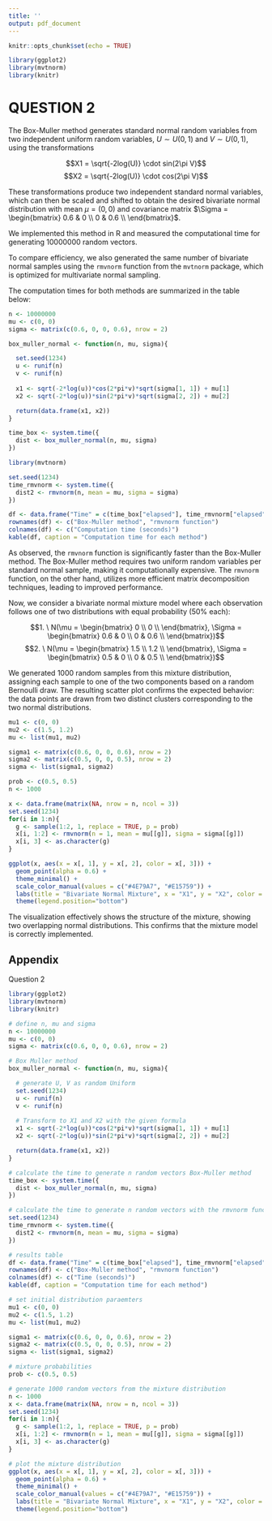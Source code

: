 ```yaml
---
title: ''
output: pdf_document
---
```


```r
knitr::opts_chunk$set(echo = TRUE)
```

```r
library(ggplot2)
library(mvtnorm)
library(knitr)
```


# QUESTION 2

The Box-Muller method generates standard normal random variables from two independent uniform random variables, $U \sim U(0, 1)$ and $V \sim U(0, 1)$, using the transformations

$$X1 = \sqrt{-2log(U)} \cdot sin(2\pi V)$$
$$X2 = \sqrt{-2log(U)} \cdot cos(2\pi V)$$

These transformations produce two independent standard normal variables, which can then be scaled and shifted to obtain the desired bivariate normal distribution with mean $\mu = (0, 0)$ and covariance matrix $\Sigma = \begin{bmatrix} 0.6  & 0 \\ 0 & 0.6 \\ \end{bmatrix}$.

We implemented this method in R and measured the computational time for generating $10000000$ random vectors.

To compare efficiency, we also generated the same number of bivariate normal samples using the `rmvnorm` function from the `mvtnorm` package, which is optimized for multivariate normal sampling.

The computation times for both methods are summarized in the table below:

```r
n <- 10000000
mu <- c(0, 0)
sigma <- matrix(c(0.6, 0, 0, 0.6), nrow = 2)

box_muller_normal <- function(n, mu, sigma){

  set.seed(1234)
  u <- runif(n)
  v <- runif(n)
  
  x1 <- sqrt(-2*log(u))*cos(2*pi*v)*sqrt(sigma[1, 1]) + mu[1]
  x2 <- sqrt(-2*log(u))*sin(2*pi*v)*sqrt(sigma[2, 2]) + mu[2]

  return(data.frame(x1, x2))
}

time_box <- system.time({
  dist <- box_muller_normal(n, mu, sigma)
})

library(mvtnorm)

set.seed(1234)
time_rmvnorm <- system.time({
  dist2 <- rmvnorm(n, mean = mu, sigma = sigma)
})

df <- data.frame("Time" = c(time_box["elapsed"], time_rmvnorm["elapsed"]))
rownames(df) <- c("Box-Muller method", "rmvnorm function")
colnames(df) <- c("Computation time (seconds)")
kable(df, caption = "Computation time for each method")
```

As observed, the `rmvnorm` function is significantly faster than the Box-Muller method. The Box-Muller method requires two uniform random variables per standard normal sample, making it computationally expensive. The `rmvnorm` function, on the other hand, utilizes more efficient matrix decomposition techniques, leading to improved performance.

Now, we consider a bivariate normal mixture model where each observation follows one of two distributions with equal probability (50% each):

$$1. \ N(\mu = \begin{bmatrix} 
 0 \\ 
0 \\ 
\end{bmatrix}, \Sigma = \begin{bmatrix} 
0.6  & 0 \\ 
0 & 0.6 \\ 
\end{bmatrix})$$
$$2. \ N(\mu = \begin{bmatrix} 
1.5 \\ 
1.2 \\ 
\end{bmatrix}, \Sigma = \begin{bmatrix} 
0.5  & 0 \\ 
0 & 0.5 \\ 
\end{bmatrix})$$

We generated $1000$ random samples from this mixture distribution, assigning each sample to one of the two components based on a random Bernoulli draw. The resulting scatter plot confirms the expected behavior: the data points are drawn from two distinct clusters corresponding to the two normal distributions.

```r
mu1 <- c(0, 0)
mu2 <- c(1.5, 1.2)
mu <- list(mu1, mu2)

sigma1 <- matrix(c(0.6, 0, 0, 0.6), nrow = 2)
sigma2 <- matrix(c(0.5, 0, 0, 0.5), nrow = 2)
sigma <- list(sigma1, sigma2)

prob <- c(0.5, 0.5)
n <- 1000

x <- data.frame(matrix(NA, nrow = n, ncol = 3))
set.seed(1234)
for(i in 1:n){
  g <- sample(1:2, 1, replace = TRUE, p = prob)
  x[i, 1:2] <- rmvnorm(n = 1, mean = mu[[g]], sigma = sigma[[g]])
  x[i, 3] <- as.character(g)
}

ggplot(x, aes(x = x[, 1], y = x[, 2], color = x[, 3])) +
  geom_point(alpha = 0.6) +
  theme_minimal() +
  scale_color_manual(values = c("#4E79A7", "#E15759")) + 
  labs(title = "Bivariate Normal Mixture", x = "X1", y = "X2", color = "Original distribution") + 
  theme(legend.position="bottom")
```

The visualization effectively shows the structure of the mixture, showing two overlapping normal distributions. This confirms that the mixture model is correctly implemented.

## Appendix

Question 2

```r
library(ggplot2)
library(mvtnorm)
library(knitr)

# define n, mu and sigma
n <- 10000000
mu <- c(0, 0)
sigma <- matrix(c(0.6, 0, 0, 0.6), nrow = 2)

# Box Muller method
box_muller_normal <- function(n, mu, sigma){

  # generate U, V as random Uniform
  set.seed(1234)
  u <- runif(n)
  v <- runif(n)
  
  # Transform to X1 and X2 with the given formula
  x1 <- sqrt(-2*log(u))*cos(2*pi*v)*sqrt(sigma[1, 1]) + mu[1]
  x2 <- sqrt(-2*log(u))*sin(2*pi*v)*sqrt(sigma[2, 2]) + mu[2]

  return(data.frame(x1, x2))
}

# calculate the time to generate n random vectors Box-Muller method
time_box <- system.time({
  dist <- box_muller_normal(n, mu, sigma)
})

# calculate the time to generate n random vectors with the rmvnorm function
set.seed(1234)
time_rmvnorm <- system.time({
  dist2 <- rmvnorm(n, mean = mu, sigma = sigma)
})

# results table
df <- data.frame("Time" = c(time_box["elapsed"], time_rmvnorm["elapsed"]))
rownames(df) <- c("Box-Muller method", "rmvnorm function")
colnames(df) <- c("Time (seconds)")
kable(df, caption = "Computation time for each method")

# set initial distribution paraemters
mu1 <- c(0, 0)
mu2 <- c(1.5, 1.2)
mu <- list(mu1, mu2)

sigma1 <- matrix(c(0.6, 0, 0, 0.6), nrow = 2)
sigma2 <- matrix(c(0.5, 0, 0, 0.5), nrow = 2)
sigma <- list(sigma1, sigma2)

# mixture probabilities
prob <- c(0.5, 0.5)

# generate 1000 random vectors from the mixture distribution
n <- 1000
x <- data.frame(matrix(NA, nrow = n, ncol = 3))
set.seed(1234)
for(i in 1:n){
  g <- sample(1:2, 1, replace = TRUE, p = prob)
  x[i, 1:2] <- rmvnorm(n = 1, mean = mu[[g]], sigma = sigma[[g]])
  x[i, 3] <- as.character(g)
}

# plot the mixture distribution
ggplot(x, aes(x = x[, 1], y = x[, 2], color = x[, 3])) +
  geom_point(alpha = 0.6) +
  theme_minimal() +
  scale_color_manual(values = c("#4E79A7", "#E15759")) + 
  labs(title = "Bivariate Normal Mixture", x = "X1", y = "X2", color = "Original distribution") + 
  theme(legend.position="bottom")
```

